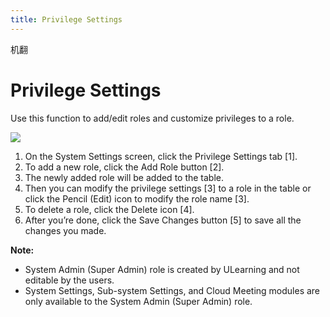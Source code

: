 ```yaml
---
title: Privilege Settings
---
```



机翻
# Privilege Settings

Use this function to add/edit roles and customize privileges to a role.

![](/img/ulearning/admin/privilege01.png)

1. On the System Settings screen, click the Privilege Settings tab [1]. 
2. To add a new role, click the Add Role button [2]. 
3. The newly added role will be added to the table.
4. Then you can modify the privilege settings [3] to a role in the table or click the Pencil (Edit) icon to modify the role name [3].
5. To delete a role, click the Delete icon [4].
6. After you’re done, click the Save Changes button [5] to save all the changes you made.

**Note:** 
- System Admin (Super Admin) role is created by ULearning and not editable by the users.
- System Settings, Sub-system Settings, and Cloud Meeting modules are only available to the System Admin (Super Admin) role.